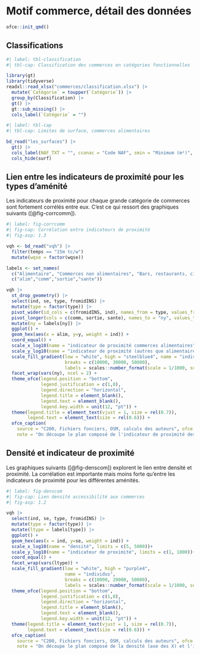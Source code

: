 # Motif commerce, détail des données {#sec-enquetes}

```r
ofce::init_qmd()
```

## Classifications

```r
#| label: tbl-classification
#| tbl-cap: Classification des commerces en catégories fonctionnelles

library(gt)
library(tidyverse)
readxl::read_xlsx("commerces/classification.xlsx") |> 
  mutate(`Catégorie` = toupper(`Catégorie`)) |> 
  group_by(Classification) |> 
  gt() |>  
  gt::sub_missing() |> 
  cols_label(`Catégorie` = "")
```

```r
#| label: tbl-cap
#| tbl-cap: Limites de surface, commerces alimentaires

bd_read("les_surfaces") |> 
  gt() |> 
  cols_label(NAF_TXT = "", cconac = "Code NAF", smin = "Minimum (m²)", smax = "Maximum (m²)") |> 
  cols_hide(surf) 

```

## Lien entre les indicateurs de proximité pour les types d'aménité

Les indicateurs de proximité pour chaque grande catégorie de commerces sont fortement corrélés entre eux. C'est ce qui ressort des graphiques suivants ([@fig-corrcomm]).

```r
#| label: fig-corrcomm
#| fig-cap: Corrélation entre indicateurs de proximité
#| fig-asp: 1.3

vqh <- bd_read("vqh") |>
  filter(temps == "15m tc/w") 
  mutate(wqse = factor(wqse))

labels <- set_names(
  c("Alimentaire", "Commerces non alimentaires", "Bars, restaurants, cinémas", "Santé humaine"), 
  c("alim","comm","sortie","sante"))

vqh |> 
  st_drop_geometry() |> 
  select(ind, se, type, fromidINS) |> 
  mutate(type = factor(type)) |> 
  pivot_wider(id_cols = c(fromidINS, ind), names_from = type, values_from = se) |> 
  pivot_longer(cols = c(comm, sortie, sante), names_to = "ny", values_to = "y") |> 
  mutate(ny = labels[ny]) |> 
  ggplot() +
  geom_hex(aes(x = alim, y=y, weight = ind)) +
  coord_equal() +
  scale_x_log10(name = "indicateur de proximité commerces alimentaires", limits = c(1, 1000)) +
  scale_y_log10(name = "indicateur de proximité (autres que alimentaire)", limits = c(1, 1000)) +
  scale_fill_gradient(low = "white", high = "steelblue4", name = "individus",
                      breaks = c(10000, 30000, 50000),
                      labels = scales::number_format(scale = 1/1000, suffix = "k"))+
  facet_wrap(vars(ny), ncol = 2) +
  theme_ofce(legend.position = "bottom",
             legend.justification = c(1,0),
             legend.direction = "horizontal",
             legend.title = element_blank(),
             legend.text = element_blank(),
             legend.key.width = unit(12, "pt")) +
  theme(legend.title = element_text(vjust = 1, size = rel(0.7)),
        legend.text = element_text(size = rel(0.6))) +
  ofce_caption(
    source = "C200, Fichiers fonciers, OSM, calculs des auteurs", ofce = FALSE,
    note = "On découpe le plan composé de l'indicateur de proximité des commerces alimentaires (axe des X) et l'indicateur de proximité des autres commerces (axe des Y) avec des hexagones. On compte à l'intérieur de ces hexagones la population résidente et la couleur est d'autant plus foncée que le nombre d'habitants est élevé. Chaque graphique représente la corrélation entre les indicateurs, ainsi les hexagones en diagonale dans le graphique le plus à cause sont ceux où se trouve la population. On observe 2 pôles (proximité très élevée, le centre de Marseile) et proximité élevée (autres centre-villes).")
```

## Densité et indicateur de proximité

Les graphiques suivants ([@fig-denscom]) explorent le lien entre densité et proximité. La corrélation est importante mais moins forte qu'entre les indicateurs de proximité pour les différentes aménités.

```r
#| label: fig-denscom
#| fig-cap: Lien densité accessibilité aux commerces
#| fig-asp: 1.2

vqh |> 
  select(ind, se, type, fromidINS) |> 
  mutate(type = factor(type)) |> 
  mutate(ltype = labels[type]) |> 
  ggplot() +
  geom_hex(aes(x = ind, y=se, weight = ind)) +
  scale_x_log10(name = "densité", limits = c(5, 5000))+
  scale_y_log10(name = "indicateur de proximité", limits = c(1, 1000))+
  coord_equal() +
  facet_wrap(vars(ltype)) +
  scale_fill_gradient(low = "white", high = "purple4",
                      name = "individus",
                      breaks = c(10000, 20000, 50000),
                      labels = scales::number_format(scale = 1/1000, suffix = "k"))+
  theme_ofce(legend.position = "bottom",
             legend.justification = c(1,0),
             legend.direction = "horizontal",
             legend.title = element_blank(),
             legend.text = element_blank(),
             legend.key.width = unit(12, "pt")) +
  theme(legend.title = element_text(vjust = 1, size = rel(0.7)),
        legend.text = element_text(size = rel(0.6))) +
  ofce_caption(
    source = "C200, Fichiers fonciers, OSM, calculs des auteurs", ofce = FALSE, 
    note = "On découpe le plan composé de la densité (axe des X) et l'indicateur de proximité des aménités (axe des Y) avec des hexagones. On compte à l'intérieur de ces hexagones la population résidente et la couleur est d'autant plus foncée que le nombre d'habitants est élevé. Chaque graphique représente la corrélation entre les indicateurs de proximité et la densité.") 
```
